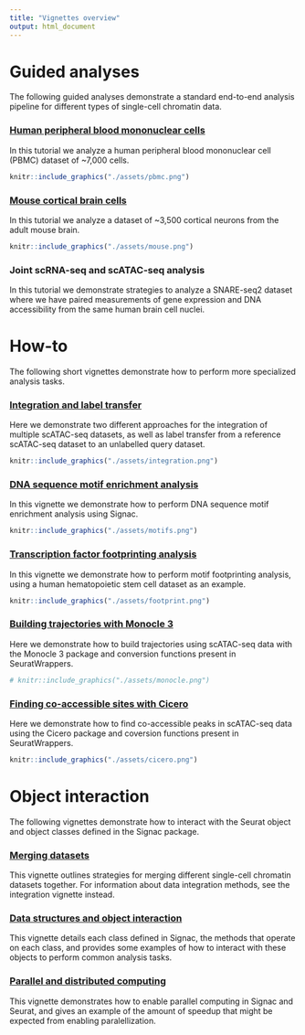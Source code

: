 ```yaml
---
title: "Vignettes overview"
output: html_document
---
```


# Guided analyses

The following guided analyses demonstrate a standard end-to-end analysis 
pipeline for different types of single-cell chromatin data.

### [Human peripheral blood mononuclear cells](https://satijalab.org/signac/articles/pbmc_vignette.html)

In this tutorial we analyze a human peripheral blood mononuclear cell (PBMC)
dataset of ~7,000 cells.

```r
knitr::include_graphics("./assets/pbmc.png")
```

### [Mouse cortical brain cells](https://satijalab.org/signac/articles/mouse_brain_vignette.html)

In this tutorial we analyze a dataset of ~3,500 cortical neurons from the adult mouse
brain.

```r
knitr::include_graphics("./assets/mouse.png")
```

### Joint scRNA-seq and scATAC-seq analysis

In this tutorial we demonstrate strategies to analyze a SNARE-seq2 dataset where
we have paired measurements of gene expression and DNA accessibility from the 
same human brain cell nuclei.

# How-to

The following short vignettes demonstrate how to perform more specialized 
analysis tasks.

### [Integration and label transfer](https://satijalab.org/signac/articles/integration.html)

Here we demonstrate two different approaches for the integration of multiple 
scATAC-seq datasets, as well as label transfer from a reference scATAC-seq
dataset to an unlabelled query dataset.

```r
knitr::include_graphics("./assets/integration.png")
```

### [DNA sequence motif enrichment analysis](https://satijalab.org/signac/articles/motif_vignette.html)

In this vignette we demonstrate how to perform DNA sequence motif enrichment
analysis using Signac.

```r
knitr::include_graphics("./assets/motifs.png")
```

### [Transcription factor footprinting analysis](https://satijalab.org/signac/articles/footprint.html)

In this vignette we demonstrate how to perform motif footprinting analysis,
using a human hematopoietic stem cell dataset as an example.

```r
knitr::include_graphics("./assets/footprint.png")
```

### [Building trajectories with Monocle 3](https://satijalab.org/signac/articles/monocle.html)

Here we demonstrate how to build trajectories using scATAC-seq data with the 
Monocle 3 package and conversion functions present in SeuratWrappers.

```r
# knitr::include_graphics("./assets/monocle.png")
```

### [Finding co-accessible sites with Cicero](https://satijalab.org/signac/articles/cicero.html)

Here we demonstrate how to find co-accessible peaks in scATAC-seq data using the
Cicero package and coversion functions present in SeuratWrappers.

```r
knitr::include_graphics("./assets/cicero.png")
```

# Object interaction

The following vignettes demonstrate how to interact with the Seurat object and 
object classes defined in the Signac package.

### [Merging datasets](https://satijalab.org/signac/articles/merging.html)

This vignette outlines strategies for merging different single-cell chromatin
datasets together. For information about data integration methods, see the 
integration vignette instead.

### [Data structures and object interaction](https://satijalab.org/signac/articles/data_structures.html)

This vignette details each class defined in Signac, the methods that operate on
each class, and provides some examples of how to interact with these objects to
perform common analysis tasks.

### [Parallel and distributed computing](https://satijalab.org/signac/articles/future.html)

This vignette demonstrates how to enable parallel computing in Signac and Seurat,
and gives an example of the amount of speedup that might be expected from 
enabling paralellization. 
